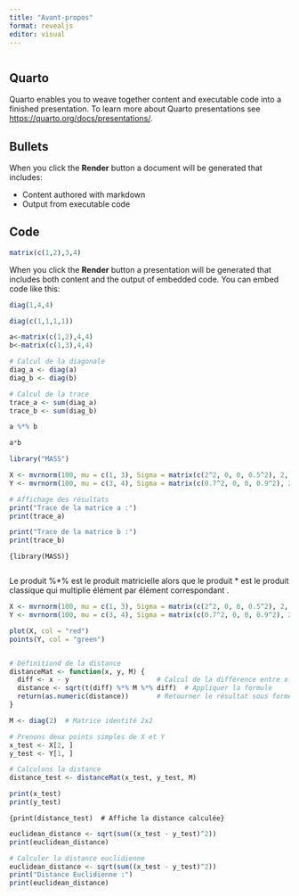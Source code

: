```yaml
---
title: "Avant-propos"
format: revealjs
editor: visual
---
```


```r

```

## Quarto

Quarto enables you to weave together content and executable code into a finished presentation. To learn more about Quarto presentations see <https://quarto.org/docs/presentations/>.

## Bullets

When you click the **Render** button a document will be generated that includes:

-   Content authored with markdown
-   Output from executable code

## Code

```r
matrix(c(1,2),3,4)
```

::: notes
:::

When you click the **Render** button a presentation will be generated that includes both content and the output of embedded code. You can embed code like this:

```r
diag(1,4,4)
```

```r
diag(c(1,1,1,1))
```

```r
a<-matrix(c(1,2),4,4)
b<-matrix(c(1,3),4,4)
```

```r
# Calcul de la diagonale
diag_a <- diag(a)
diag_b <- diag(b)
```

```r
# Calcul de la trace
trace_a <- sum(diag_a)
trace_b <- sum(diag_b)
```

```r
a %*% b
```

```r
a*b 
```

```r
library("MASS")
```

```r

X <- mvrnorm(100, mu = c(1, 3), Sigma = matrix(c(2^2, 0, 0, 0.5^2), 2, 2))
Y <- mvrnorm(100, mu = c(3, 4), Sigma = matrix(c(0.7^2, 0, 0, 0.9^2), 2, 2))
```

```r
# Affichage des résultats
print("Trace de la matrice a :")
print(trace_a)

print("Trace de la matrice b :")
print(trace_b)
```

`{library(MASS)}`

```         
```

::: notes
Le produit %\*% est le produit matricielle alors que le produit \* est le produit classique qui multiplie élément par élément correspondant .
:::

```r
X <- mvrnorm(100, mu = c(1, 3), Sigma = matrix(c(2^2, 0, 0, 0.5^2), 2, 2))
Y <- mvrnorm(100, mu = c(3, 4), Sigma = matrix(c(0.7^2, 0, 0, 0.9^2), 2, 2))
```

```r
plot(X, col = "red")
points(Y, col = "green")


```

```         
```

```r
# Définitiond de la distance 
distanceMat <- function(x, y, M) {
  diff <- x - y                      # Calcul de la différence entre x et y
  distance <- sqrt(t(diff) %*% M %*% diff)  # Appliquer la formule
  return(as.numeric(distance))       # Retourner le résultat sous forme numérique
}

```

```r
M <- diag(2)  # Matrice identité 2x2

# Prenons deux points simples de X et Y
x_test <- X[2, ]
y_test <- Y[1, ]

# Calculons la distance
distance_test <- distanceMat(x_test, y_test, M)
```

```r
print(x_test)
print(y_test)

```

`{print(distance_test)  # Affiche la distance calculée}`

```r
euclidean_distance <- sqrt(sum((x_test - y_test)^2))
print(euclidean_distance)


```

```r
# Calculer la distance euclidienne
euclidean_distance <- sqrt(sum((x_test - y_test)^2))
print("Distance Euclidienne :")
print(euclidean_distance)

```

```         
```
